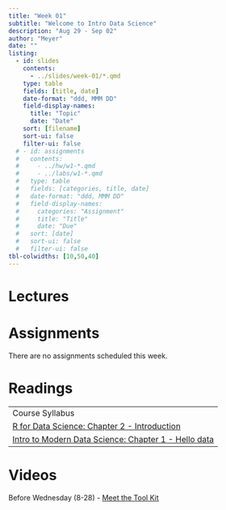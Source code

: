 ```yaml
---
title: "Week 01"
subtitle: "Welcome to Intro Data Science"
description: "Aug 29 - Sep 02"
author: "Meyer"
date: ""
listing:
  - id: slides
    contents:
      - ../slides/week-01/*.qmd
    type: table
    fields: [title, date]
    date-format: "ddd, MMM DD"
    field-display-names:
      title: "Topic"
      date: "Date"
    sort: [filename]
    sort-ui: false
    filter-ui: false
  # - id: assignments
  #   contents:
  #     - ../hw/w1-*.qmd
  #     - ../labs/w1-*.qmd
  #   type: table
  #   fields: [categories, title, date]
  #   date-format: "ddd, MMM DD"
  #   field-display-names:
  #     categories: "Assignment"
  #     title: "Title"
  #     date: "Due"
  #   sort: [date]
  #   sort-ui: false
  #   filter-ui: false
tbl-colwidths: [10,50,40]
---
```


# Lectures

::: {#slides}
:::

# Assignments

There are no assignments scheduled this week.

# Readings

|                                                                                                           |
|------------------------------------------------------------------------|
| Course Syllabus                                                                                           |
| [R for Data Science: Chapter 2 - Introduction](https://r4ds.had.co.nz/explore-intro.html)                 |
| [Intro to Modern Data Science: Chapter 1 - Hello data](https://openintro-ims.netlify.app/data-hello.html) |

# Videos

| Before Wednesday (8-28) - [Meet the Tool Kit](https://www.youtube.com/watch?v=Q2QN1RpvLq8)
